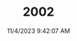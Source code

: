 ---
width: 6000
height: 4000
title: 2002
description: 2002 Badge on an Orange 1976 BMW 2002 2.2L 5-Speed shot in Blanco, TX.
date: 11/4/2023 9:42:07 AM
cameraMake: Sony
cameraModel: ILCE-7M3
lens: E 35-150mm F2.0-F2.8 A058
settingsfStop: f/8
settingsISO: ISO 250
settingsShutter: 1/125
settingsFocalLength: 103 mm
---